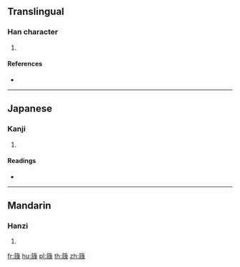 {{character info/new}}
==Translingual==

===Han character===
{{Han char|rn=118|rad=竹|as=13|sn=19|four=|canj=HIFE}}

# {{defn|Han|sort=竹13}}

====References====
* {{Han ref|kx=0901.370|dkj=26600|dj=1327.020|hdz=53017.110|uh=7C36|ud=31798}}

----

==Japanese==

===Kanji===
{{ja-kanji|grade=|rs=竹13}}

# {{defn|lang=ja|sort=竹13}}

====Readings====
* {{ja-readings|on=[[ろく]] (roku)|kun=|nanori=}}

----

==Mandarin==

===Hanzi===
{{cmn-hanzi|pin=[[bǒ]] ([[bo3]]), [[lù]] ([[lu4]])|wg=po<sup>3</sup>, lu<sup>4</sup>}}

# {{defn|lang=cmn|sort=竹13}}

[[fr:簶]]
[[hu:簶]]
[[pl:簶]]
[[th:簶]]
[[zh:簶]]